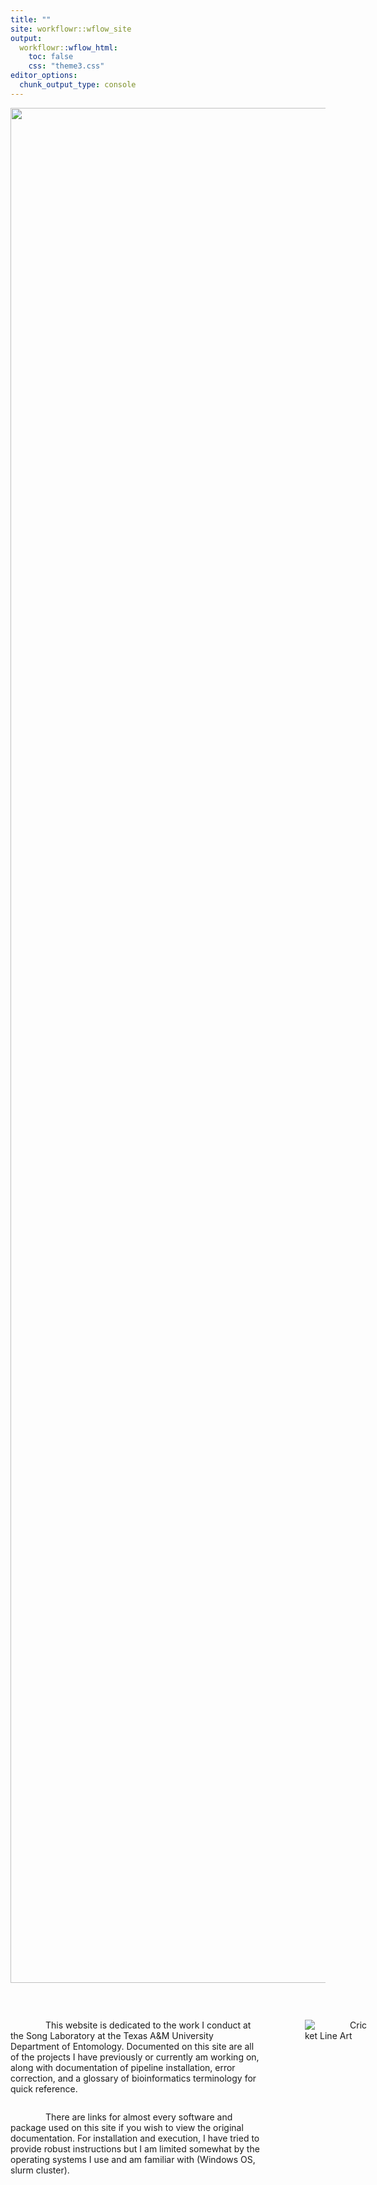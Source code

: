 ```yaml
---
title: ""
site: workflowr::wflow_site
output:
  workflowr::wflow_html:
    toc: false
    css: "theme3.css"
editor_options:
  chunk_output_type: console
---
```


<center><img src="assets/song-header-6.png" width="3000px"></center>

<br>


<div class="img-with-text">
<style>
p {
  text-indent: 4em; /* Adjust the value as needed to simulate a tab */
}
</style>
<div class="text">
  <p>   
    This website is dedicated to the work I conduct at the Song Laboratory at the Texas A&M University Department of Entomology. Documented on this site are all of the projects I have previously or currently am working on, along with documentation of pipeline installation, error correction, and a glossary of bioinformatics terminology for quick reference.
  </p>
  
  <p>
  There are links for almost every software and package used on this site if you wish to view the original documentation. For installation and execution, I have tried to provide robust instructions but I am limited somewhat by the operating systems I use and am familiar with (Windows OS, slurm cluster).
  </p>
  

  
</div>

<img src="assets/bug-on-leaf-no-bg.png" alt="Cricket Line Art">
</div>
<style>
.img-with-text {
  display: flex;
  align-items: flex-start;
}

.img-with-text img {
  margin-left: 15px;
  max-width: 80%;
  height: auto;
}

.img-with-text .text {
  flex: 3 0 400px;
  display: flex;
  flex-direction: column;
}
</style>
